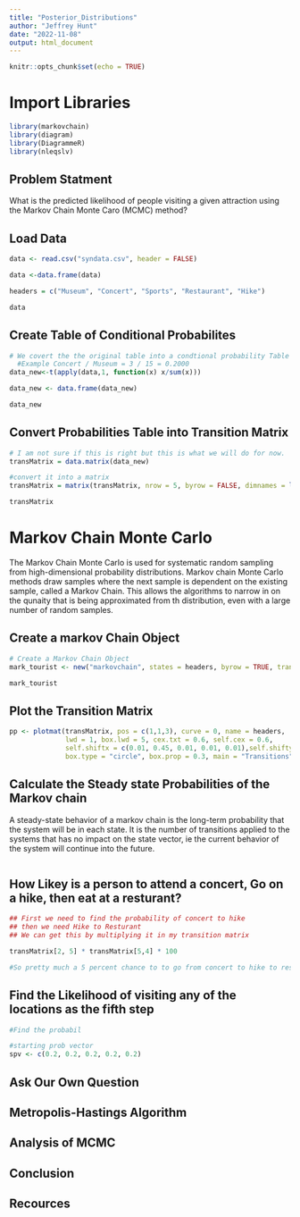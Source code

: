 ---
title: "Posterior_Distributions"
author: "Jeffrey Hunt"
date: "2022-11-08"
output: html_document
---

```{r setup, include=FALSE}
knitr::opts_chunk$set(echo = TRUE)
```

# Import Libraries
```{r libraries}
library(markovchain)
library(diagram)
library(DiagrammeR)
library(nleqslv)
```

## Problem Statment
What is the predicted likelihood of people visiting a given attraction using the Markov Chain Monte Caro (MCMC) method?

## Load Data
```{r}
data <- read.csv("syndata.csv", header = FALSE)

data <-data.frame(data)

headers = c("Museum", "Concert", "Sports", "Restaurant", "Hike")

data
```


## Create Table of Conditional Probabilites
```{r}
# We covert the the original table into a condtional probability Table
  #Example Concert / Museum = 3 / 15 = 0.2000
data_new<-t(apply(data,1, function(x) x/sum(x)))

data_new <- data.frame(data_new)

data_new
```


## Convert Probabilities Table into Transition Matrix
```{r}
# I am not sure if this is right but this is what we will do for now.
transMatrix = data.matrix(data_new)

#convert it into a matrix
transMatrix = matrix(transMatrix, nrow = 5, byrow = FALSE, dimnames = list(headers, headers))

transMatrix
```


# Markov Chain Monte Carlo
The Markov Chain Monte Carlo is used for systematic random sampling from high-dimensional probability distributions. Markov chain Monte Carlo methods draw samples where the next sample is dependent on the existing sample, called a Markov Chain. This allows the algorithms to narrow in on the qunaity that is being approximated from th distribution, even with a large number of random samples.


## Create a markov Chain Object
```{r}
# Create a Markov Chain Object
mark_tourist <- new("markovchain", states = headers, byrow = TRUE, transitionMatrix = transMatrix, name = "Tourist Movement")

mark_tourist
```
## Plot the Transition Matrix
```{r}
pp <- plotmat(transMatrix, pos = c(1,1,3), curve = 0, name = headers,
              lwd = 1, box.lwd = 5, cex.txt = 0.6, self.cex = 0.6,
              self.shiftx = c(0.01, 0.45, 0.01, 0.01, 0.01),self.shifty = c(0.05, -0.05, -0.05, -0.05, -0.05),
              box.type = "circle", box.prop = 0.3, main = "Transitions")
```

## Calculate the Steady state Probabilities of the Markov chain
A steady-state behavior of a markov chain is the long-term probability that the system will be in each state. It is the number of transitions applied to the systems that has no impact on the state vector, ie the current behavior of the system will continue into the future.
```{r}

```

## How Likey is a person to attend a concert, Go on a hike, then eat at a resturant?
```{r}
## First we need to find the probability of concert to hike
## then we need Hike to Resturant
## We can get this by multiplying it in my transition matrix

transMatrix[2, 5] * transMatrix[5,4] * 100

#So pretty much a 5 percent chance to to go from concert to hike to resturant
```

## Find the Likelihood of visiting any of the locations as the fifth step
```{r}
#Find the probabil

#starting prob vector
spv <- c(0.2, 0.2, 0.2, 0.2, 0.2)
```

## Ask Our Own Question

## Metropolis-Hastings Algorithm

## Analysis of MCMC

## Conclusion

## Recources



